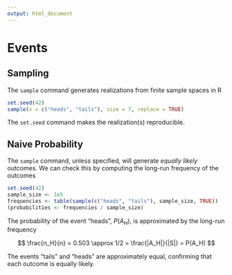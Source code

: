 ```yaml
---
output: html_document
---
```


# Events

## Sampling

The `sample` command generates realizations from finite sample spaces in R

```r
set.seed(42)
sample(x = c("heads", "tails"), size = 7, replace = TRUE)
```

The `set.seed` command makes the realization(s) reproducible.

## Naive Probability

The `sample` command, unless specified, 
will generate *equally likely* outcomes. 
We can check this by computing the long-run frequency of the outcomes

```r
set.seed(42)
sample_size <- 1e5
frequencies <- table(sample(c("heads", "tails"), sample_size, TRUE))
(probabilities <- frequencies / sample_size)
```

The probability of the event "heads", $P(A_H)$, is approximated by the long-run frequency

$$
\frac{n_H}{n} = 0.503 \approx 1/2 = \frac{|A_H|}{|S|} = P(A_H)
$$

The events "tails" and "heads" are approximately equal, confirming that each outcome is equally likely.
